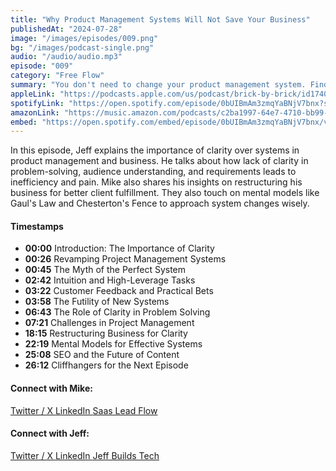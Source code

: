 ```yaml
---
title: "Why Product Management Systems Will Not Save Your Business"
publishedAt: "2024-07-28"
image: "/images/episodes/009.png"
bg: "/images/podcast-single.png"
audio: "/audio/audio.mp3"
episode: "009"
category: "Free Flow"
summary: "You don't need to change your product management system. Find clarity instead."
appleLink: "https://podcasts.apple.com/us/podcast/brick-by-brick/id1740570090?i=1000663670192"
spotifyLink: "https://open.spotify.com/episode/0bUIBmAm3zmqYaBNjV7bnx?si=040076183e6a4e37"
amazonLink: "https://music.amazon.com/podcasts/c2ba1997-64e7-4710-bb99-0523cf80aa74/episodes/c986e44e-41d1-4458-ba78-7c3b511e110a/brick-by-brick-why-product-management-systems-will-not-save-your-business"
embed: "https://open.spotify.com/embed/episode/0bUIBmAm3zmqYaBNjV7bnx/video?utm_source=generator"
---
```


In this episode, Jeff explains the importance of clarity over systems in product management and business. He talks about how lack of clarity in problem-solving, audience understanding, and requirements leads to inefficiency and pain. Mike also shares his insights on restructuring his business for better client fulfillment. They also touch on mental models like Gaul's Law and Chesterton's Fence to approach system changes wisely.

#### Timestamps

- **00:00** Introduction: The Importance of Clarity
- **00:26** Revamping Project Management Systems
- **00:45** The Myth of the Perfect System
- **02:42** Intuition and High-Leverage Tasks
- **03:22** Customer Feedback and Practical Bets
- **03:58** The Futility of New Systems
- **06:43** The Role of Clarity in Problem Solving
- **07:21** Challenges in Project Management
- **18:15** Restructuring Business for Clarity
- **22:19** Mental Models for Effective Systems
- **25:08** SEO and the Future of Content
- **26:12** Cliffhangers for the Next Episode

#### Connect with Mike:

<a href="https://twitter.com/MichaelScottBlu" target="_blank">
  Twitter / X
</a>

<a href="https://www.linkedin.com/in/michaelscottblumenthal/" target="_blank">
  LinkedIn
</a>

<a href="https://saasleadflow.io/" target="_blank">
  Saas Lead Flow
</a>

#### Connect with Jeff:

<a href="https://twitter.com/jeffbuildstech" target="_blank">
  Twitter / X
</a>

<a href="https://www.linkedin.com/in/jeff-jakinovich/" target="_blank">
  LinkedIn
</a>

<a href="https://jeffbuildstech.com/" target="_blank">
  Jeff Builds Tech
</a>

